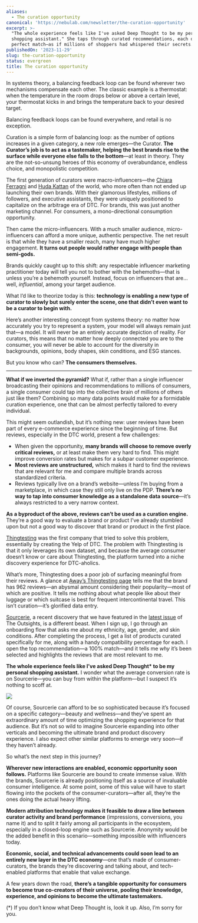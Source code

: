 ```yaml
---
aliases:
  - The curation opportunity
canonical: 'https://nebulab.com/newsletter/the-curation-opportunity'
excerpt: >-
  "The whole experience feels like I've asked Deep Thought to be my personal
  shopping assistant." She taps through curated recommendations, each one a
  perfect match—as if millions of shoppers had whispered their secrets.
publishedOn: '2023-11-29'
slug: the-curation-opportunity
status: evergreen
title: The curation opportunity
---
```

In systems theory, a balancing feedback loop can be found wherever two mechanisms compensate each other. The classic example is a thermostat: when the temperature in the room drops below or above a certain level, your thermostat kicks in and brings the temperature back to your desired target.

Balancing feedback loops can be found everywhere, and retail is no exception.

Curation is a simple form of balancing loop: as the number of options increases in a given category, a new role emerges—the Curator. **The Curator’s job is to act as a tastemaker, helping the best brands rise to the surface while everyone else falls to the bottom**—at least in theory. They are the not-so-unsung heroes of this economy of overabundance, endless choice, and monopolistic competition.

The first generation of curators were macro-influencers—the [Chiara Ferragni](https://www.instagram.com/chiaraferragni/) and [Huda Kattan](https://www.instagram.com/huda/) of the world, who more often than not ended up launching their own brands. With their glamorous lifestyles, millions of followers, and executive assistants, they were uniquely positioned to capitalize on the arbitrage era of DTC. For brands, this was just another marketing channel. For consumers, a mono-directional consumption opportunity.

Then came the micro-influencers. With a much smaller audience, micro-influencers can afford a more unique, authentic perspective. The net result is that while they have a smaller reach, many have much higher engagement. **It turns out people would rather engage with people than semi-gods.**

Brands quickly caught up to this shift: any respectable influencer marketing practitioner today will tell you not to bother with the behemoths—that is unless you’re a behemoth yourself. Instead, focus on influencers that are… well, _influential_, among your target audience.

What I’d like to theorize today is this: **technology is enabling a new type of curator to slowly but surely enter the scene, one that didn’t even want to be a curator to begin with.**

Here’s another interesting concept from systems theory: no matter how accurately you try to represent a system, your model will always remain just that—a model. It will never be an entirely accurate depiction of reality. For curators, this means that no matter how deeply connected you are to the consumer, you will never be able to account for the diversity in backgrounds, opinions, body shapes, skin conditions, and ESG stances.

But you know who can? **The consumers themselves.**

---

**What if we inverted the pyramid?** What if, rather than a single influencer broadcasting their opinions and recommendations to millions of consumers, a single consumer could tap into the collective brain of millions of others just like them? Combining so many data points would make for a formidable curation experience, one that can be almost perfectly tailored to every individual.

This might seem outlandish, but it’s nothing new: user reviews have been part of every e-commerce experience since the beginning of time. But reviews, especially in the DTC world, present a few challenges:

- When given the opportunity, **many brands will choose to remove overly critical reviews,** or at least make them very hard to find. This might improve conversion rates but makes for a subpar customer experience.
- **Most reviews are unstructured,** which makes it hard to find the reviews that are relevant for me and compare multiple brands across standardized criteria.
- Reviews typically live on a brand’s website—unless I’m buying from a marketplace, in which case they still only live on the PDP. **There’s no way to tap into consumer knowledge as a standalone data source**—it’s always restricted to a very narrow context.

**As a byproduct of the above, reviews can’t be used as a curation engine.** They’re a good way to evaluate a brand or product I’ve already stumbled upon but not a good way to discover that brand or product in the first place.

[Thingtesting](https://thingtesting.com) was the first company that tried to solve this problem, essentially by creating the Yelp of DTC. The problem with Thingtesting is that it only leverages its own dataset, and because the average consumer doesn’t know or care about Thingtesting, the platform turned into a niche discovery experience for DTC-aholics.

What’s more, Thingtesting does a poor job of surfacing meaningful from their reviews. A glance at [Away’s Thingtesting page](https://thingtesting.com/brands/away/reviews) tells me that the brand has 962 reviews—an abysmal amount considering their popularity—most of which are positive. It tells me nothing about what people like about their luggage or which suitcase is best for frequent intercontinental travel. This isn’t curation—it’s glorified data entry.

[Sourcerie](https://sourcerie.co), a recent discovery that we have featured in the [latest issue](https://mailchi.mp/nebulab/the-outsights-2) of The Outsights, is a different beast. When I sign up, I go through an onboarding flow that asks me about my ethnicity, age, gender, and skin conditions. After completing the process, I get a list of products curated specifically for me, along with a handy compatibility percentage for each. I open the top recommendation—a 100% match—and it tells me _why_ it’s been selected and highlights the reviews that are most relevant to me.

**The whole experience feels like I’ve asked Deep Thought\* to be my personal shopping assistant.** I wonder what the average conversion rate is on Sourcerie—you can buy from within the platform—but I suspect it’s nothing to scoff at.

![](https://mcusercontent.com/679f4835b2683d59bc5762ec3/images/0438fd1d-535d-933c-2aa6-3540b1febe83.png)

Of course, Sourcerie can afford to be so sophisticated because it’s focused on a specific category—beauty and wellness—and they’ve spent an extraordinary amount of time optimizing the shopping experience for that audience. But it’s not so wild to imagine Sourcerie expanding into other verticals and becoming the ultimate brand and product discovery experience. I also expect other similar platforms to emerge very soon—if they haven’t already.

So what’s the next step in this journey?

**Wherever new interactions are enabled, economic opportunity soon follows.** Platforms like Sourcerie are bound to create immense value. With the brands, Sourcerie is already positioning itself as a source of invaluable consumer intelligence. At some point, some of this value will have to start flowing into the pockets of the consumer-curators—after all, they’re the ones doing the actual heavy lifting.

**Modern attribution technology makes it feasible to draw a line between curator activity and brand performance** (impressions, conversions, you name it) and to split it fairly among all participants in the ecosystem, especially in a closed-loop engine such as Sourcerie. Anonymity would be the added benefit in this scenario—something impossible with influencers today.

**Economic, social, and technical advancements could soon lead to an entirely new layer in the DTC economy**—one that’s made of consumer-curators, the brands they’re discovering and talking about, and tech-enabled platforms that enable that value exchange.

A few years down the road, **there’s a tangible opportunity for consumers to become true co-creators of their universe, pooling their knowledge, experience, and opinions to become the ultimate tastemakers.**

(\*) If you don’t know what Deep Thought is, look it up. Also, I’m sorry for you.
